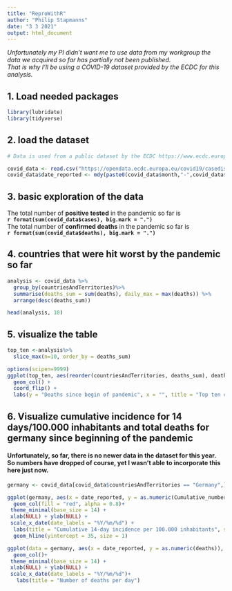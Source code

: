 ```yaml
---
title: "ReproWithR"
author: "Philip Stapmanns"
date: "3 3 2021"
output: html_document
---
```


  *Unfortunately my PI didn't want me to use data from my workgroup the data we acquired so far has partially not been published.*  
  *That is why I'll be using a COVID-19 dataset provided by the ECDC for this analysis.*  
  
## 1. Load needed packages
```r
library(lubridate)
library(tidyverse)
```
## 2. load the dataset
```r
# Data is used from a public dataset by the ECDC https://www.ecdc.europa.eu

covid_data <- read.csv("https://opendata.ecdc.europa.eu/covid19/casedistribution/csv", na.strings = "", fileEncoding = "UTF-8-BOM", stringsAsFactors = F)
covid_data$date_reported <- mdy(paste0(covid_data$month,"-",covid_data$day,"-",covid_data$year))
```
## 3. basic exploration of the data  
The total number of **positive tested** in the pandemic so far is   
**`r format(sum(covid_data$cases), big.mark = ".")`**  
The total number of **confirmed deaths** in the pandemic so far is   
**`r format(sum(covid_data$deaths), big.mark = ".")`**  

## 4. countries that were hit worst by the pandemic so far
```r
analysis <- covid_data %>%
  group_by(countriesAndTerritories)%>%
  summarise(deaths_sum = sum(deaths), daily_max = max(deaths)) %>%
  arrange(desc(deaths_sum))

head(analysis, 10)
```
## 5. visualize the table
```r
top_ten <-analysis%>%
  slice_max(n=10, order_by = deaths_sum)

options(scipen=9999)
ggplot(top_ten, aes(reorder(countriesAndTerritories, deaths_sum), deaths_sum)) +
  geom_col() +
  coord_flip() +
  labs(y = "Deaths since begin of pandemic", x = "", title = "Top ten countries with most deaths")
```
  
## 6. Visualize cumulative incidence for 14 days/100.000 inhabitants and total deaths for germany since beginning of the pandemic 
#### Unfortunately, so far, there is no newer data in the dataset for this year. So numbers have dropped of course, yet I wasn't able to incorporate this here just now. 
```r
germany <- covid_data[covid_data$countriesAndTerritories == "Germany",]

ggplot(germany, aes(x = date_reported, y = as.numeric(Cumulative_number_for_14_days_of_COVID.19_cases_per_100000)))+
  geom_col(fill = "red", alpha = 0.8)+
 theme_minimal(base_size = 14) +
 xlab(NULL) + ylab(NULL) + 
 scale_x_date(date_labels = "%Y/%m/%d") +
  labs(title = "Cumulative 14-day incidence per 100.000 inhabitants", subtitle = "Black line marks current goal for openingstrategies in Germany")+
  geom_hline(yintercept = 35, size = 1)

ggplot(data = germany, aes(x = date_reported, y = as.numeric(deaths)), fill = "black", alpha = 0.2) + 
  geom_col()+
 theme_minimal(base_size = 14) +
 xlab(NULL) + ylab(NULL) + 
 scale_x_date(date_labels = "%Y/%m/%d")+
   labs(title = "Number of deaths per day")
```
